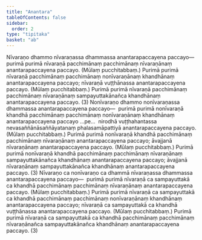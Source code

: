 ```yaml
---
title: "Anantara"
tableOfContents: false
sidebar:
  order: 2
type: "tipitaka"
basket: "ab"
---
```



<DynamicBreadcrumb />

<Division number="30">

<Paragraph number="1953">
Nīvaraṇo dhammo nīvaraṇassa dhammassa anantarapaccayena paccayo—  purimā purimā nīvaraṇā pacchimānaṃ pacchimānaṃ nīvaraṇānaṃ anantarapaccayena paccayo. (Mūlaṃ pucchitabbaṃ.) Purimā purimā nīvaraṇā pacchimānaṃ pacchimānaṃ nonīvaraṇānaṃ khandhānaṃ anantarapaccayena paccayo; nīvaraṇā vuṭṭhānassa anantarapaccayena paccayo. (Mūlaṃ pucchitabbaṃ.) Purimā purimā nīvaraṇā pacchimānaṃ pacchimānaṃ nīvaraṇānaṃ sampayuttakānañca khandhānaṃ anantarapaccayena paccayo. (3)
</Paragraph>

</Division>
<Division number="31">

<Paragraph number="1954">
Nonīvaraṇo dhammo nonīvaraṇassa dhammassa anantarapaccayena paccayo—  purimā purimā nonīvaraṇā khandhā pacchimānaṃ pacchimānaṃ nonīvaraṇānaṃ khandhānaṃ anantarapaccayena paccayo …pe…  nirodhā vuṭṭhahantassa nevasaññānāsaññāyatanaṃ phalasamāpattiyā anantarapaccayena paccayo. (Mūlaṃ pucchitabbaṃ.) Purimā purimā nonīvaraṇā khandhā pacchimānaṃ pacchimānaṃ nīvaraṇānaṃ anantarapaccayena paccayo; āvajjanā nīvaraṇānaṃ anantarapaccayena paccayo. (Mūlaṃ pucchitabbaṃ.) Purimā purimā nonīvaraṇā khandhā pacchimānaṃ pacchimānaṃ nīvaraṇānaṃ sampayuttakānañca khandhānaṃ anantarapaccayena paccayo; āvajjanā nīvaraṇānaṃ sampayuttakānañca khandhānaṃ anantarapaccayena paccayo. (3)
</Paragraph>

</Division>
<Division number="32">

<Paragraph number="1955">
Nīvaraṇo ca nonīvaraṇo ca dhammā nīvaraṇassa dhammassa anantarapaccayena paccayo—  purimā purimā nīvaraṇā ca sampayuttakā ca khandhā pacchimānaṃ pacchimānaṃ nīvaraṇānaṃ anantarapaccayena paccayo. (Mūlaṃ pucchitabbaṃ.) Purimā purimā nīvaraṇā ca sampayuttakā ca khandhā pacchimānaṃ pacchimānaṃ nonīvaraṇānaṃ khandhānaṃ anantarapaccayena paccayo; nīvaraṇā ca sampayuttakā ca khandhā vuṭṭhānassa anantarapaccayena paccayo. (Mūlaṃ pucchitabbaṃ.) Purimā purimā nīvaraṇā ca sampayuttakā ca khandhā pacchimānaṃ pacchimānaṃ nīvaraṇānañca sampayuttakānañca khandhānaṃ anantarapaccayena paccayo. (3)
</Paragraph>
</Division>
